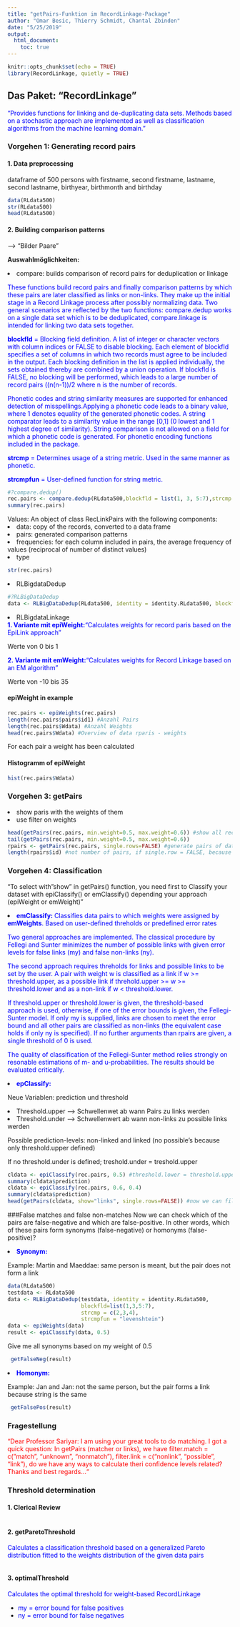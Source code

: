 ```yaml
---
title: "getPairs-Funktion im RecordLinkage-Package"
author: "Omar Besic, Thierry Schmidt, Chantal Zbinden"
date: "5/25/2019"
output:
  html_document:
    toc: true
---
```

<span style="color:blue">
```r
knitr::opts_chunk$set(echo = TRUE)
library(RecordLinkage, quietly = TRUE)
```

## Das Paket: "RecordLinkage"
<p><span style="color:blue">"Provides functions for linking and de-duplicating data sets. Methods based on a stochastic approach are implemented as well as classification algorithms from the machine learning domain."</span></p>

### Vorgehen 1: Generating record pairs

#### 1. Data preprocessing
dataframe of 500 persons with firstname, second firstname, lastname, second lastname, birthyear, birthmonth and birthday

```r
data(RLdata500)
str(RLdata500)
head(RLdata500)
```

#### 2. Building comparison patterns 
--> "Bilder Paare"

<b>Auswahlmöglichkeiten:</b>

<li>compare: builds comparison of record pairs for deduplication or linkage</li>

<p><span style="color:blue">These functions build record pairs and finally comparison patterns by which these pairs are later classified as links or non-links. They make up the initial stage in a Record Linkage process after possibly normalizing data. Two general scenarios are reflected by the two functions: compare.dedup works on a single data set which is to be deduplicated, compare.linkage is intended for linking two data sets together.</span></p>
<p><span style="color:blue"><strong>blockfld</strong> = Blocking field definition. A list of integer or character vectors with column indices or FALSE to disable blocking. Each element of blockfld specifies a set of columns in which two records must agree to be included in the output. Each blocking definition in the list is applied individually, the sets obtained thereby are combined by a union operation. If blockfld is FALSE, no blocking will be performed, which leads to a large number of record pairs ((n(n-1))/2 where n is the number of records.</span></p>
<p><span style="color:blue">Phonetic codes and string similarity measures are supported for enhanced detection of misspellings.Applying a phonetic code leads to a binary value, where 1 denotes equality of the generated phonetic codes. A string comparator leads to a similarity value in the range [0,1] (0 lowest and 1 highest degree of similarity). String comparison is not allowed on a field for which a phonetic code is generated. For phonetic encoding functions included in the package.</span></p>
<p><span style="color:blue"><strong>strcmp</strong> = Determines usage of a string metric. Used in the same manner as phonetic.</span></p>
<p><span style="color:blue"><strong>strcmpfun</strong> = User-defined function for string metric.</span></p>

```r
#?compare.dedup()
rec.pairs <- compare.dedup(RLdata500,blockfld = list(1, 3, 5:7),strcmp = c(2,3,4),strcmpfun = levenshteinSim)
summary(rec.pairs)
```
Values: An object of class RecLinkPairs with the following components:
<li>data: copy of the records, converted to a data frame</li>
<li>pairs: generated comparison patterns</li>
<li>frequencies: for each column included in pairs, the average frequency of values (reciprocal of number of distinct values)</li>
<li>type</li>
```r
str(rec.pairs)
```
<li>RLBigdataDedup </li>
```r
#?RLBigDataDedup
data <- RLBigDataDedup(RLdata500, identity = identity.RLdata500, blockfld = list(1,3,5:7))
```
<li>RLBigdataLinkage </li>
</span
assign dataframe rec.paris$paris to matches and give me the matches of all rows on which the restriction had be defined in blockfld for 1 = same and 0 = not same

```r
matches <- rec.pairs$pairs
head(matches) #show first 6 record pairs
matches[2,] #show pair in row 2, (id1: 1, id2: 64)
RLdata500[1,] #show patient in row 1
RLdata500[64,] #show patient in row 64

matches[13,] #show pair in row 2, (id1: 2, id2: 43)
RLdata500[2,] #show patient in row 2
RLdata500[43,] #show patient in row 43
```

### Vorgehen 2: Add weight calculation
<p><span style="color:blue"><b>1. Variante mit epiWeight:</b>"Calculates weights for record paris based on the EpiLink approach"</span></p>
Werte von 0 bis 1

<p><span style="color:blue"><b>2. Variante mit emWeight:</b>"Calculates weights for Record Linkage based on an EM algorithm"</span></p>
Werte von -10 bis 35

#### epiWeight in example
```r
rec.pairs <- epiWeights(rec.pairs)
length(rec.pairs$pairs$id1) #Anzahl Pairs
length(rec.pairs$Wdata) #Anzahl Weights
head(rec.pairs$Wdata) #Overview of data rparis - weights
```
For each pair a weight has been calculated

#### Histogramm of epiWeight
```r
hist(rec.pairs$Wdata)
```

### Vorgehen 3: getPairs

<li>show paris with the weights of them</li>
<li>use filter on weights</li>

```r
head(getPairs(rec.pairs, min.weight=0.5, max.weight=0.6)) #show all record pairs with weights between 0.5 and 0.6
tail(getPairs(rec.pairs, min.weight=0.5, max.weight=0.6))
rpairs <- getPairs(rec.pairs, single.rows=FALSE) #generate pairs of data.frame rec.pairs
length(rpairs$id) #not number of pairs, if single.row = FALSE, because 1 pairs use 3 rows

```

### Vorgehen 4: Classification
"To select with "show" in getPairs() function, you need first to Classify your dataset with epiClassify() or emClassify() depending your approach (epiWeight or emWeight)"

<li><span style="color:blue"><strong>emClassify: </strong>Classifies data pairs to which weights were assigned by <b>emWeights</b>. Based on user-defined threholds or predefined error rates</span></li>
<p><span style="color:blue">Two general approaches are implemented. The classical procedure by Fellegi and Sunter minimizes the number of possible links with given error levels for false links (my) and false non-links (ny).</span></p>
<p><span style="color:blue">The second approach requires threholds for links and possible links to be set by the user. A pair with weight w is classified as a link if w >= threshold.upper, as a possible link if threhold.upper >= w >= threshold.lower and as a non-link if w < threshold.lower.</span></p>
<p><span style="color:blue">If threshold.upper or threshold.lower is given, the threshold-based approach is used, otherwise, if one of the error bounds is given, the Fellegi-Sunter model. If only my is supplied, links are chosen to meet the error bound and all other pairs are classified as non-links (the equivalent case holds if only ny is specified). If no further arguments than rpairs are given, a single threshold of 0 is used.</span></p>
<p><span style="color:blue">The quality of classification of the Fellegi-Sunter method relies strongly on resonable estimations of m- and u-probabilities. The results should be evaluated critically.</span></p>

<li><span style="color:blue"><strong>epClassify: </strong></span></li>

Neue Variablen: prediction und threshold

<li>Threshold.upper --> Schwellenwet ab wann Pairs zu links werden</li>
<li>Threshold.under --> Schwellenwert ab wann non-links zu possible links werden</li>

Possible prediction-levels: non-linked and linked (no possible's because only threshold.upper defined)

If no threshold.under is defined; treshold.under = treshold.upper 
</span>
```r
cldata <- epiClassify(rec.pairs, 0.5) #threshold.lower = threshold.upper if not defined
summary(cldata$prediction)
cldata <- epiClassify(rec.pairs, 0.6, 0.4)
summary(cldata$prediction)
head(getPairs(cldata, show="links", single.rows=FALSE)) #now we can filter, show="links", "nonlinks", "possible" or "all"
```

###False matches and false non-matches
Now we can check which of the pairs are false-negative and which are false-positive. 
In other words, which of these pairs form synonyms (false-negative) or homonyms (false-positive)?

<li><span style="color:blue"><strong>Synonym: </strong></span></li>
Example: Martin and Maeddae: same person is meant, but the pair does not form a link
```r
data(RLdata500)
testdata <- RLdata500
data <- RLBigDataDedup(testdata, identity = identity.RLdata500,
                       blockfld=list(1,3,5:7),
                       strcmp = c(2,3,4),
                       strcmpfun = "levenshtein")
data <- epiWeights(data)
result <- epiClassify(data, 0.5)
```

Give me all synonyms based on my weight of 0.5

```r
 getFalseNeg(result)
```

<li><span style="color:blue"><strong>Homonym: </strong></span></li>
Example: Jan and Jan: not the same person, but the pair forms a link because string is the same
```r
 getFalsePos(result)
```

### Fragestellung
<p><span style="color:red">"Dear Professor Sariyar: I am using your great tools to do matching. I got a quick question: In getPairs (matcher or links), we have filter.match = c("match", "unknown", "nonmatch"), filter.link = c("nonlink", "possible", "link"), do we have any ways to calculate theri confidence levels related? Thanks and best regards..."</span></p>

### Threshold determination

#### 1. Clerical Review

```r

```
#### 2. getParetoThreshold
<p><span style="color:blue">Calculates a classification threshold based on a generalized Pareto distribution fitted to the weights distribution of the given data pairs</span></p>
```r

```
#### 3. optimalThreshold
<p><span style="color:blue">Calculates the optimal threshold for weight-based RecordLinkage</span></p> <ul><li><span style="color:blue">my = error bound for false positives</span></li><li><span style="color:blue">ny = error bound for false negatives</span></li>

```r

```

